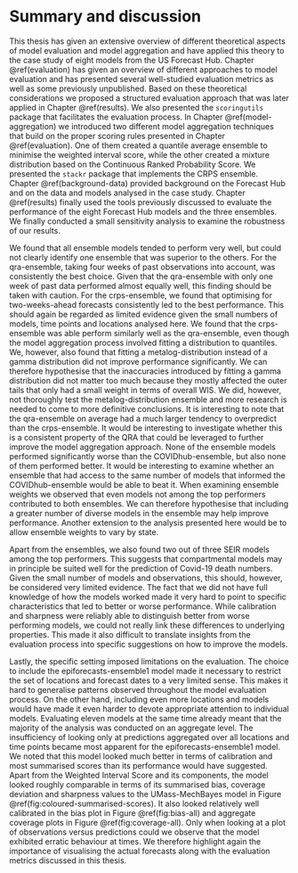 # Summary and discussion {#discussion}

This thesis has given an extensive overview of different theoretical aspects of model evaluation and model aggregation and have applied this theory to the case study of eight models from the US Forecast Hub. Chapter \@ref(evaluation) has given an overview of different approaches to model evaluation and has presented several well-studied evaluation metrics as well as some previously unpublished. Based on these theoretical considerations we proposed a structured evaluation approach that was later applied in Chapter \@ref(results). We also presented the `scoringutils` package that facilitates the evaluation process. 
In Chapter \@ref(model-aggregation) we introduced two different model aggregation techniques that build on the proper scoring rules presented in Chapter \@ref(evaluation). One of them created a quantile average ensemble to minimise the weighted interval score, while the other created a mixture distribution based on the Continuous Ranked Probability Score. We presented the `stackr` package that implements the CRPS ensemble. Chapter \@ref(background-data) provided background on the Forecast Hub and on the data and models analysed in the case study. Chapter \@ref(results) finally used the tools previously discussed to evaluate the performance of the eight Forecast Hub models and the three ensembles. We finally conducted a small sensitivity analysis to examine the robustness of our results. 

We found that all ensemble models tended to perform very well, but could not clearly identify one ensemble that was superior to the others. For the qra-ensemble, taking four weeks of past observations into account, was consistently the best choice. Given that the qra-ensemble with only one week of past data performed almost equally well, this finding should be taken with caution. For the crps-ensemble, we found that optimising for two-weeks-ahead forecasts consistently led to the best performance. This should again be regarded as limited evidence given the small numbers of models, time points and locations analysed here. We found that the crps-ensemble was able perform similarly well as the qra-ensemble, even though the model aggregation process involved fitting a distribution to quantiles. We, however, also found that fitting a metalog-distribution instead of a gamma distribution did not improve performance significantly. We can therefore hypothesise that the inaccuracies introduced by fitting a gamma distribution did not matter too much because they mostly affected the outer tails that only had a small weight in terms of overall WIS. We did, however, not thoroughly test the metalog-distribution ensemble and more research is needed to come to more definitive conclusions. It is interesting to note that the qra-ensemble on average had a much larger tendency to overpredict than the crps-ensemble. It would be interesting to investigate whether this is a consistent property of the QRA that could be leveraged to further improve the model aggregation approach. None of the ensemble models performed significantly worse than the COVIDhub-ensemble, but also none of them performed better. It would be interesting to examine whether an ensemble that had access to the same number of models that informed the COVIDhub-ensemble would be able to beat it. When examining ensemble weights we observed that even models not among the top performers contributed to both ensembles. We can therefore hypothesise that including a greater number of diverse models in the ensemble may help improve performance. Another extension to the analysis presented here would be to allow ensemble weights to vary by state. 

Apart from the ensembles, we also found two out of three SEIR models among the top performers. This suggests that compartmental models may in principle be suited well for the prediction of Covid-19 death numbers. Given the small number of models and observations, this should, however, be considered very limited evidence. The fact that we did not have full knowledge of how the models worked made it very hard to point to specific characteristics that led to better or worse performance. While calibration and sharpness were reliably able to distinguish better from worse performing models, we could not really link these differences to underlying properties. This made it also difficult to translate insights from the evaluation process into specific suggestions on how to improve the models. 

Lastly, the specific setting imposed limitations on the evaluation. The choice to include the epiforecasts-ensemble1 model made it necessary to restrict the set of locations and forecast dates to a very limited sense. This makes it hard to generalise patterns observed throughout the model evaluation process. On the other hand, including even more locations and models would have made it even harder to devote appropriate attention to individual models. Evaluating eleven models at the same time already meant that the majority of the analysis was conducted on an aggregate level. The insufficiency of looking only at predictions aggregated over all locations and time points became most apparent for the epiforecasts-ensemble1 model. We noted that this model looked much better in terms of calibration and most summarised scores than its performance would have suggested. Apart from the Weighted Interval Score and its components, the model looked roughly comparable in terms of its summarised bias, coverage deviation and sharpness values to the UMass-MechBayes model in Figure \@ref(fig:coloured-summarised-scores). It also looked relatively well calibrated in the bias plot in Figure @ref(fig:bias-all) and aggregate coverage plots in Figure \@ref(fig:coverage-all). Only when looking at a plot of observations versus predictions could we observe that the model exhibited erratic behaviour at times. We therefore highlight again the importance of visualising the actual forecasts along with the evaluation metrics discussed in this thesis. 






<!-- LIMITATIONS -->
<!-- - hard to translate this into concrete improvements -->
<!-- - not everything can be seen on an aggregate level -->
<!-- - need much more for enesmebles: e.g. weights by state -->







<!-- - One could argue that the comparison of the ensembles is not entirely fair as the COVIDhub-ensemble model is a much larger ensemble with more components. On the other hand we can require that other ensembles at least not perform worse.  -->

<!-- - some riddles can't be answered with the scores: epiforecasts-ensemble1 -->
<!-- - this weird perfect correlation -->

<!-- - restriction due to inclusion of the epiforecasts-ensemble1 -> locations and dates -->
<!-- - break up interval score in width part and miss penalty part -->



<!-- - connect bias / coverage deviation more with actually looking at the plots -> when are states hard and easy to forecast?  -->
<!-- - More connection between results and model types: which models perform well / badly? -->







<!-- Procedure:  -->

<!-- 1) get a feeling for the data -> visualisation -->
<!-- 2) get a ranking, e.g. if we wanted to make a quick decision -->
<!--     -> summarised score -->
<!--     -> regression -->

<!-- 3) understand the metrics and what really drives them -->
<!--     -> look at correlation between scores -->
<!--     -> look at contributions from missing / too little sharpness -->
<!--     -> look at contribution from individual ranges -->
<!--     -> correlation between WIS and case numbers / WIS and horizons? -->
<!--     -> contributions from states /  -->

<!-- 4) understand what drives differences in performance  -->
<!--     -> different states: which were the ones that models did badly in?  -->
<!--     -> different horizons? when? interaction with states?  -->

<!-- 5) understand individual models and how to improve them -->
<!--     -> calibration -->
<!--     -> sharpness -->

<!-- summary: do I find characteristics of well / badly performing models?  -->




<!-- Interesting questions -->
<!-- - how do different ranges contribute to scoes -->
<!-- -> if a score is not good, what do we look for?  -->
<!-- which states were hard to forecast and why?  -->
<!-- do models do consistently well or badly?  -->
<!-- What do models get right?  -->
<!-- 	- trend changes -->
<!-- 	- changes in uncertainty?  -->
<!-- Drivers of the WIS -->
<!-- 	correlation metrics -->
<!-- 	scores at different ranges -->
<!-- 	scores at different locations -->

